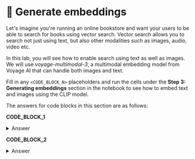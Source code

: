 # 👐 Generate embeddings

Let's imagine you're running an online bookstore and want your users to be able to search for books using vector search. Vector search allows you to search not just using text, but also other modalities such as images, audio, video etc.

In this lab, you will see how to enable search using text as well as images. We will use _voyage-multimodal-3_, a multimodal embedding model from Voyage AI that can handle both images and text.

Fill in any `<CODE_BLOCK_N>` placeholders and run the cells under the **Step 3: Generating embeddings** section in the notebook to see how to embed text and images using the CLIP model.

The answers for code blocks in this section are as follows:

**CODE_BLOCK_1**

<details>
<summary>Answer</summary>
<div>

```python
vo.multimodal_embed(inputs=[[image]], model="voyage-multimodal-3")
```

</div>
</details>

**CODE_BLOCK_2**

<details>
<summary>Answer</summary>
<div>

```python
embedding.embeddings[0]
```

</div>
</details>